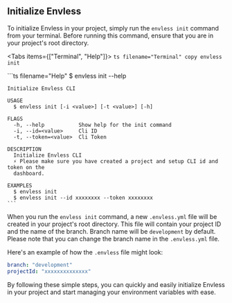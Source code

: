 
## Initialize Envless

To initialize Envless in your project, simply run the `envless init` command from your terminal. Before running this command, ensure that you are in your project's root directory.

<Tabs items={["Terminal", "Help"]}>
  <Tab>
    ```ts filename="Terminal" copy
    envless init
    ```
  </Tab>

  <Tab>
    ```ts filename="Help"
    $ envless init --help

    Initialize Envless CLI

    USAGE
      $ envless init [-i <value>] [-t <value>] [-h]

    FLAGS
      -h, --help           Show help for the init command
      -i, --id=<value>     Cli ID
      -t, --token=<value>  Cli Token

    DESCRIPTION
      Initialize Envless CLI
      ⚡ Please make sure you have created a project and setup CLI id and token on the
      dashboard.

    EXAMPLES
      $ envless init
      $ envless init --id xxxxxxxx --token xxxxxxxx
    ```

  </Tab>
</Tabs>

When you run the `envless init` command, a new `.envless.yml` file will be created in your project's root directory. This file will contain your project ID and the name of the branch. Branch name will be `development` by default. Please note that you can change the branch name in the `.envless.yml` file.

Here's an example of how the `.envless` file might look:

```yml filename=".envless.yml"
branch: "development"
projectId: "xxxxxxxxxxxxxx"
```

By following these simple steps, you can quickly and easily initialize Envless in your project and start managing your environment variables with ease.
